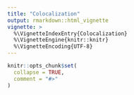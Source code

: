 ```yaml
---
title: "Colocalization"
output: rmarkdown::html_vignette
vignette: >
  %\VignetteIndexEntry{Colocalization}
  %\VignetteEngine{knitr::knitr}
  %\VignetteEncoding{UTF-8}
---
```

```r
knitr::opts_chunk$set(
  collapse = TRUE,
  comment = "#>"
)
```
